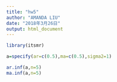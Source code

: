 ```yaml
---
title: "hw5"
author: "AMANDA LIU"
date: "2018年3月26日"
output: html_document
---
```


```r
library(itsmr)
```

```r
a=specify(ar=c(0.5),ma=c(0.5),sigma2=1)

ar.inf(a,n=5)
ma.inf(a,n=5)
```



